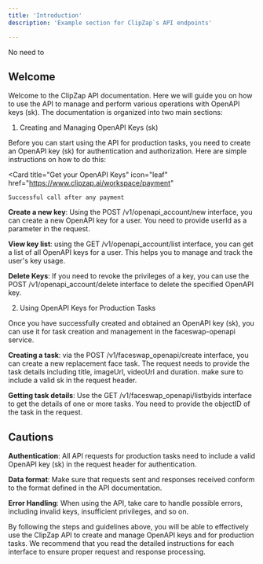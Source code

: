 ```yaml
---
title: 'Introduction'
description: 'Example section for ClipZap`s API endpoints'

---
```


<Note>
    No need to
</Note>

## Welcome

Welcome to the ClipZap API documentation. Here we will guide you on how to use the API to manage and perform various operations with OpenAPI keys (sk). The documentation is organized into two main sections:

1. Creating and Managing OpenAPI Keys (sk)

Before you can start using the API for production tasks, you need to create an OpenAPI key (sk) for authentication and authorization. Here are simple instructions on how to do this:

<Card
    title="Get your OpenAPI Keys"
    icon="leaf"
    href="https://www.clipzap.ai/workspace/payment"
>
    Successful call after any payment
</Card>

**Create a new key**: Using the POST /v1/openapi_account/new interface, you can create a new OpenAPI key for a user. You need to provide userId as a parameter in the request.

**View key list**: using the GET /v1/openapi_account/list interface, you can get a list of all OpenAPI keys for a user. This helps you to manage and track the user's key usage.

**Delete Keys**: If you need to revoke the privileges of a key, you can use the POST /v1/openapi_account/delete interface to delete the specified OpenAPI key.

2. Using OpenAPI Keys for Production Tasks

Once you have successfully created and obtained an OpenAPI key (sk), you can use it for task creation and management in the faceswap-openapi service.

**Creating a task**: via the POST /v1/faceswap_openapi/create interface, you can create a new replacement face task. The request needs to provide the task details including title, imageUrl, videoUrl and duration. make sure to include a valid sk in the request header.

**Getting task details**: Use the GET /v1/faceswap_openapi/listbyids interface to get the details of one or more tasks. You need to provide the objectID of the task in the request.

## Cautions

**Authentication**: All API requests for production tasks need to include a valid OpenAPI key (sk) in the request header for authentication.

**Data format**: Make sure that requests sent and responses received conform to the format defined in the API documentation.

**Error Handling**: When using the API, take care to handle possible errors, including invalid keys, insufficient privileges, and so on.

By following the steps and guidelines above, you will be able to effectively use the ClipZap API to create and manage OpenAPI keys and for production tasks. We recommend that you read the detailed instructions for each interface to ensure proper request and response processing.
